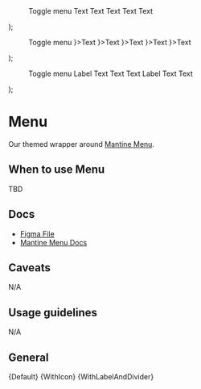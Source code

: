 
<Meta title="Layovers/Menu" component={Menu} />

  <Menu {...args}>
    <Menu.Target>
      <Text span>Toggle menu</Text>
    </Menu.Target>
    <Menu.Dropdown>
      <Menu.Item>Text</Menu.Item>
      <Menu.Item>Text</Menu.Item>
      <Menu.Item>Text</Menu.Item>
      <Menu.Item>Text</Menu.Item>
      <Menu.Item>Text</Menu.Item>
    </Menu.Dropdown>
  </Menu>
);

  <Menu {...args}>
    <Menu.Target>
      <Text span>Toggle menu</Text>
    </Menu.Target>
    <Menu.Dropdown>
      <Menu.Item icon={<Icon name="dashboard" />}>Text</Menu.Item>
      <Menu.Item icon={<Icon name="dashboard" />}>Text</Menu.Item>
      <Menu.Item icon={<Icon name="dashboard" />}>Text</Menu.Item>
      <Menu.Item icon={<Icon name="dashboard" />}>Text</Menu.Item>
      <Menu.Item icon={<Icon name="dashboard" />}>Text</Menu.Item>
    </Menu.Dropdown>
  </Menu>
);

  <Menu {...args}>
    <Menu.Target>
      <Text span>Toggle menu</Text>
    </Menu.Target>
    <Menu.Dropdown>
      <Menu.Label>Label</Menu.Label>
      <Menu.Item>Text</Menu.Item>
      <Menu.Item>Text</Menu.Item>
      <Menu.Item>Text</Menu.Item>
      <Menu.Divider />
      <Menu.Label>Label</Menu.Label>
      <Menu.Item>Text</Menu.Item>
      <Menu.Item>Text</Menu.Item>
    </Menu.Dropdown>
  </Menu>
);

# Menu

Our themed wrapper around [Mantine Menu](https://mantine.dev/core/menu/).

## When to use Menu

TBD

## Docs

- [Figma File](https://www.figma.com/file/MZhwfwmOaa8HeCBBUCeq7R/Menu?type=design&node-id=1-96&mode=design&t=Q0nq1hUkXN7VFjRt-0)
- [Mantine Menu Docs](https://mantine.dev/core/menu/)

## Caveats

N/A

## Usage guidelines

N/A

## General

<Canvas>
  <Story name="Default">
    {Default}
  </Story>
</Canvas>

<Canvas>
  <Story name="WithIcon">
    {WithIcon}
  </Story>
</Canvas>


<Canvas>
  <Story name="WithLabelAndDivider">
    {WithLabelAndDivider}
  </Story>
</Canvas>
